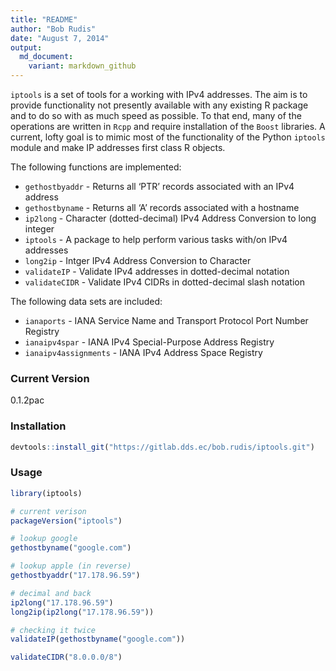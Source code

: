 ```yaml
---
title: "README"
author: "Bob Rudis"
date: "August 7, 2014"
output:
  md_document:
    variant: markdown_github
---
```


`iptools` is a set of tools for a working with IPv4 addresses. The aim is to provide functionality not presently available with any existing R package and to do so with as much speed as possible. To that end, many of the operations are written in `Rcpp` and require installation of the `Boost` libraries. A current, lofty goal is to mimic most of the functionality of the Python `iptools` module and make IP addresses first class R objects.

The following functions are implemented:

- `gethostbyaddr` - Returns all 'PTR' records associated with an IPv4 address
- `gethostbyname` - Returns all 'A' records associated with a hostname
- `ip2long` - Character (dotted-decimal) IPv4 Address Conversion to long integer
- `iptools` - A package to help perform various tasks with/on IPv4 addresses
- `long2ip` - Intger IPv4 Address Conversion to Character
- `validateIP` - Validate IPv4 addresses in dotted-decimal notation
- `validateCIDR` - Validate IPv4 CIDRs in dotted-decimal slash notation

The following data sets are included:

- `ianaports` - IANA Service Name and Transport Protocol Port Number Registry
- `ianaipv4spar` - IANA IPv4 Special-Purpose Address Registry
- `ianaipv4assignments` - IANA IPv4 Address Space Registry

### Current Version

0.1.2pac

### Installation

```r
devtools::install_git("https://gitlab.dds.ec/bob.rudis/iptools.git")
```

### Usage

```r
library(iptools)

# current verison
packageVersion("iptools")

# lookup google
gethostbyname("google.com")

# lookup apple (in reverse)
gethostbyaddr("17.178.96.59")

# decimal and back
ip2long("17.178.96.59")
long2ip(ip2long("17.178.96.59"))

# checking it twice
validateIP(gethostbyname("google.com"))

validateCIDR("8.0.0.0/8")
```

